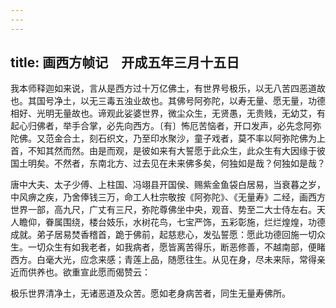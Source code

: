 ```yaml
---
---
---
```

title: 画西方帧记　开成五年三月十五日
---



我本师释迦如来说，言从是西方过十万亿佛土，有世界号极乐，以无八苦四恶道故也。其国号净土，以无三毒五浊业故也。其佛号阿弥陀，以寿无量、愿无量，功德相好、光明无量故也。谛观此娑婆世界，微尘众生，无贤愚，无贵贱，无幼艾，有起心归佛者，举手合掌，必先向西方。〔有〕怖厄苦恼者，开口发声，必先念阿弥陀佛。又范金合土，刻石织文，乃至印水聚沙，童子戏者，莫不率以阿弥陀佛为上首，不知其然而然。由是而观，是彼如来有大誓愿于此众生，此众生有大因缘于彼国土明矣。不然者，东南北方、过去见在未来佛多矣，何独如是哉？何独如是哉？

唐中大夫、太子少傅、上柱国、冯翊县开国侯、赐紫金鱼袋白居易，当衰暮之岁，中风痹之疾，乃舍俸钱三万，命工人杜宗敬按《阿弥陀》、《无量寿》二经，画西方世界一部，高九尺，广丈有三尺，弥陀尊佛坐中央，观音、势至二大士侍左右。天人瞻仰，眷属围绕，楼台妓乐，水树花鸟，七宝严饰，五彩彰施，烂烂煌煌，功德成就。弟子居易焚香稽首，跪于佛前，起慈悲心，发弘誓愿：愿此功德回施一切众生。一切众生有如我老者，如我病者，愿皆离苦得乐，断恶修善，不越南部，便睹西方。白毫大光，应念来感；青莲上品，随愿往生。从见在身，尽未来际，常得亲近而供养也。欲重宣此愿而偈赞云：

极乐世界清净土，无诸恶道及众苦。愿如老身病苦者，同生无量寿佛所。